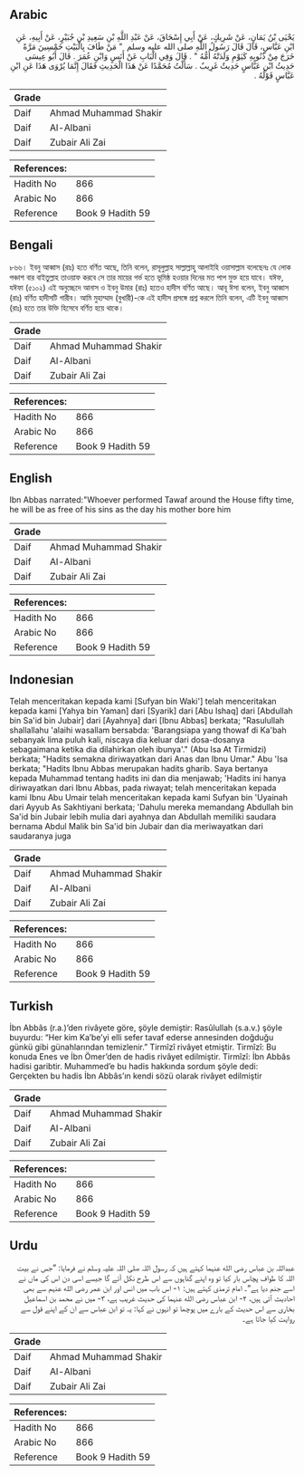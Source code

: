 ## Arabic


<div dir="rtl" lang="ar" style={{fontSize:'larger',backgroundColor:'#f8f9fa',padding:20}}>
يَحْيَى بْنُ يَمَانٍ، عَنْ شَرِيكٍ، عَنْ أَبِي إِسْحَاقَ، عَنْ عَبْدِ اللَّهِ بْنِ سَعِيدِ بْنِ جُبَيْرٍ، عَنْ أَبِيهِ، عَنِ ابْنِ عَبَّاسٍ، قَالَ قَالَ رَسُولُ اللَّهِ صلى الله عليه وسلم ‏ "‏ مَنْ طَافَ بِالْبَيْتِ خَمْسِينَ مَرَّةً خَرَجَ مِنْ ذُنُوبِهِ كَيَوْمِ وَلَدَتْهُ أُمُّهُ ‏"‏ ‏.‏ قَالَ وَفِي الْبَابِ عَنْ أَنَسٍ وَابْنِ عُمَرَ ‏.‏ قَالَ أَبُو عِيسَى حَدِيثُ ابْنِ عَبَّاسٍ حَدِيثٌ غَرِيبٌ ‏.‏ سَأَلْتُ مُحَمَّدًا عَنْ هَذَا الْحَدِيثِ فَقَالَ إِنَّمَا يُرْوَى هَذَا عَنِ ابْنِ عَبَّاسٍ قَوْلُهُ ‏.‏
</div>
<div style={{backgroundColor:'#f8f9fa',padding:20, marginBottom: 10}}><table> <thead> <tr> <th>Grade</th> <th></th> </tr> </thead> <tbody> <tr><td>Daif</td><td>Ahmad Muhammad Shakir</td></tr><tr><td>Daif</td><td>Al-Albani</td></tr><tr><td>Daif</td><td>Zubair Ali Zai</td></tr></tbody></table><table> <thead> <tr> <th>References:</th> <th></th> </tr> </thead> <tbody><tr><td>Hadith No</td><td>866</td></tr><tr><td>Arabic No</td><td>866</td></tr><tr><td>Reference</td><td>Book 9 Hadith 59</td></tr></tbody></table></div>

## Bengali


<div dir="ltr" lang="bn" style={{fontSize:'larger',backgroundColor:'#f8f9fa',padding:20}}>
৮৬৬। ইবনু আব্বাস (রাঃ) হতে বর্ণিত আছে, তিনি বলেন, রাসূলুল্লাহ সাল্লাল্লাহু আলাইহি ওয়াসাল্লাম বলেছেনঃ যে লোক পঞ্চাশ বার বাইতুল্লাহ তাওয়াফ করবে সে তার মায়ের গর্ভ হতে ভূমিষ্ঠ হওয়ার দিনের মত পাপ মুক্ত হয়ে যাবে। যঈফ, যঈফা (৫১০২) এই অনুচ্ছেদে আনাস ও ইবনু উমার (রাঃ) হতেও হাদীস বর্ণিত আছে। আবূ ঈসা বলেন, ইবনু আব্বাস (রাঃ) বর্ণিত হাদীসটি গারীব। আমি মুহাম্মাদ (বুখারী)-কে এই হাদীস প্রসঙ্গে প্রশ্ন করলে তিনি বলেন, এটি ইবনু আব্বাস (রাঃ) হতে তার উক্তি হিসেবে বর্ণিত হয়ে থাকে।
</div>
<div style={{backgroundColor:'#f8f9fa',padding:20, marginBottom: 10}}><table> <thead> <tr> <th>Grade</th> <th></th> </tr> </thead> <tbody> <tr><td>Daif</td><td>Ahmad Muhammad Shakir</td></tr><tr><td>Daif</td><td>Al-Albani</td></tr><tr><td>Daif</td><td>Zubair Ali Zai</td></tr></tbody></table><table> <thead> <tr> <th>References:</th> <th></th> </tr> </thead> <tbody><tr><td>Hadith No</td><td>866</td></tr><tr><td>Arabic No</td><td>866</td></tr><tr><td>Reference</td><td>Book 9 Hadith 59</td></tr></tbody></table></div>

## English


<div dir="ltr" lang="en" style={{fontSize:'larger',backgroundColor:'#f8f9fa',padding:20}}>
Ibn Abbas narrated:"Whoever performed Tawaf around the House fifty time, he will be as free of his sins as the day his mother bore him
</div>
<div style={{backgroundColor:'#f8f9fa',padding:20, marginBottom: 10}}><table> <thead> <tr> <th>Grade</th> <th></th> </tr> </thead> <tbody> <tr><td>Daif</td><td>Ahmad Muhammad Shakir</td></tr><tr><td>Daif</td><td>Al-Albani</td></tr><tr><td>Daif</td><td>Zubair Ali Zai</td></tr></tbody></table><table> <thead> <tr> <th>References:</th> <th></th> </tr> </thead> <tbody><tr><td>Hadith No</td><td>866</td></tr><tr><td>Arabic No</td><td>866</td></tr><tr><td>Reference</td><td>Book 9 Hadith 59</td></tr></tbody></table></div>

## Indonesian


<div dir="ltr" lang="id" style={{fontSize:'larger',backgroundColor:'#f8f9fa',padding:20}}>
Telah menceritakan kepada kami [Sufyan bin Waki'] telah menceritakan kepada kami [Yahya bin Yaman] dari [Syarik] dari [Abu Ishaq] dari [Abdullah bin Sa'id bin Jubair] dari [Ayahnya] dari [Ibnu Abbas] berkata; "Rasulullah shallallahu 'alaihi wasallam bersabda: 'Barangsiapa yang thowaf di Ka'bah sebanyak lima puluh kali, niscaya dia keluar dari dosa-dosanya sebagaimana ketika dia dilahirkan oleh ibunya'." (Abu Isa At Tirmidzi) berkata; "Hadits semakna diriwayatkan dari Anas dan Ibnu Umar." Abu 'Isa berkata; "Hadits Ibnu Abbas merupakan hadits gharib. Saya bertanya kepada Muhammad tentang hadits ini dan dia menjawab; 'Hadits ini hanya diriwayatkan dari Ibnu Abbas, pada riwayat; telah menceritakan kepada kami Ibnu Abu Umair telah menceritakan kepada kami Sufyan bin 'Uyainah dari Ayyub As Sakhtiyani berkata; 'Dahulu mereka memandang Abdullah bin Sa'id bin Jubair lebih mulia dari ayahnya dan Abdullah memiliki saudara bernama Abdul Malik bin Sa'id bin Jubair dan dia meriwayatkan dari saudaranya juga
</div>
<div style={{backgroundColor:'#f8f9fa',padding:20, marginBottom: 10}}><table> <thead> <tr> <th>Grade</th> <th></th> </tr> </thead> <tbody> <tr><td>Daif</td><td>Ahmad Muhammad Shakir</td></tr><tr><td>Daif</td><td>Al-Albani</td></tr><tr><td>Daif</td><td>Zubair Ali Zai</td></tr></tbody></table><table> <thead> <tr> <th>References:</th> <th></th> </tr> </thead> <tbody><tr><td>Hadith No</td><td>866</td></tr><tr><td>Arabic No</td><td>866</td></tr><tr><td>Reference</td><td>Book 9 Hadith 59</td></tr></tbody></table></div>

## Turkish


<div dir="ltr" lang="tr" style={{fontSize:'larger',backgroundColor:'#f8f9fa',padding:20}}>
İbn Abbâs (r.a.)’den rivâyete göre, şöyle demiştir: Rasûlullah (s.a.v.) şöyle buyurdu: “Her kim Ka’be’yi elli sefer tavaf ederse annesinden doğduğu günkü gibi günahlarından temizlenir.” Tirmîzî rivâyet etmiştir. Tirmîzî: Bu konuda Enes ve İbn Ömer’den de hadis rivâyet edilmiştir. Tirmîzî: İbn Abbâs hadisi garibtir. Muhammed’e bu hadis hakkında sordum şöyle dedi: Gerçekten bu hadis İbn Abbâs’ın kendi sözü olarak rivâyet edilmiştir
</div>
<div style={{backgroundColor:'#f8f9fa',padding:20, marginBottom: 10}}><table> <thead> <tr> <th>Grade</th> <th></th> </tr> </thead> <tbody> <tr><td>Daif</td><td>Ahmad Muhammad Shakir</td></tr><tr><td>Daif</td><td>Al-Albani</td></tr><tr><td>Daif</td><td>Zubair Ali Zai</td></tr></tbody></table><table> <thead> <tr> <th>References:</th> <th></th> </tr> </thead> <tbody><tr><td>Hadith No</td><td>866</td></tr><tr><td>Arabic No</td><td>866</td></tr><tr><td>Reference</td><td>Book 9 Hadith 59</td></tr></tbody></table></div>

## Urdu


<div dir="rtl" lang="ur" style={{fontSize:'larger',backgroundColor:'#f8f9fa',padding:20}}>
عبداللہ بن عباس رضی الله عنہما کہتے ہیں کہ رسول اللہ صلی اللہ علیہ وسلم نے فرمایا: ”جس نے بیت اللہ کا طواف پچاس بار کیا تو وہ اپنے گناہوں سے اس طرح نکل آئے گا جیسے اسی دن اس کی ماں نے اسے جنم دیا ہے“۔ امام ترمذی کہتے ہیں: ۱- اس باب میں انس اور ابن عمر رضی الله عنہم سے بھی احادیث آئی ہیں، ۲- ابن عباس رضی الله عنہما کی حدیث غریب ہے، ۳- میں نے محمد بن اسماعیل بخاری سے اس حدیث کے بارے میں پوچھا تو انہوں نے کہا: یہ تو ابن عباس سے ان کے اپنے قول سے روایت کیا جاتا ہے۔
</div>
<div style={{backgroundColor:'#f8f9fa',padding:20, marginBottom: 10}}><table> <thead> <tr> <th>Grade</th> <th></th> </tr> </thead> <tbody> <tr><td>Daif</td><td>Ahmad Muhammad Shakir</td></tr><tr><td>Daif</td><td>Al-Albani</td></tr><tr><td>Daif</td><td>Zubair Ali Zai</td></tr></tbody></table><table> <thead> <tr> <th>References:</th> <th></th> </tr> </thead> <tbody><tr><td>Hadith No</td><td>866</td></tr><tr><td>Arabic No</td><td>866</td></tr><tr><td>Reference</td><td>Book 9 Hadith 59</td></tr></tbody></table></div>